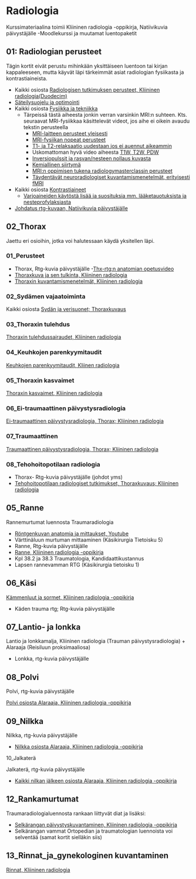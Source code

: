 # Radiologia

Kurssimateriaalina toimii Kliininen radiologia -oppikirja, Natiivikuvia päivystäjälle -Moodlekurssi ja muutamat luentopaketit 

## 01: Radiologian perusteet 

Tägin kortit eivät perustu mihinkään yksittäiseen luentoon tai kirjan kappaleeseen, mutta käyvät läpi tärkeimmät asiat radiologian fysiikasta ja kontrastiaineista. 

- Kaikki osiosta [Radiologisen tutkimuksen perusteet, Kliininen radiologia(Duodecim)]( https://www.oppiportti.fi/oppikirjat/krd00101)
- [Säteilysuojelu ja optimointi](https://www.oppiportti.fi/oppikirjat/krd01601)
- Kaikki osiosta [Fysiikka ja tekniikka](https://www.oppiportti.fi/oppikirjat/krd01401)
  - Tärpeissä tästä aiheesta jonkin verran varsinkin MRI:n suhteen. Kts. seuraavat MRI-fysiikkaa käsittelevät videot, jos aihe ei oikein avaudu tekstin perusteella 
    - [MRI-laitteen perusteet yleisesti](https://youtu.be/NlYXqRG7lus?si=0o-82vXxfTGKE0dy)
    - [MRI-fysiikan nopeat perusteet](https://youtu.be/jLnuPKhKXVM?si=k_udyqRVppONFS6-)
    - [T1- ja T2-relaksaatio uudestaan jos ei auennut aikeammin]( https://youtu.be/qrR2yoRhAmY?si=u6-W2s1geVV3UNCs)
    - Uskomattoman hyvä video aiheesta [T1W, T2W, PDW](https://youtu.be/gGIycwtFOBk?si=8BQb1_Nr99oH0ns5)
    - [Inversiopulssit ja rasvan/nesteen nollaus kuvasta](https://youtu.be/Iln6_J3V514?si=yQey8LnZZLBjBHXS)
    - [Kemiallinen siirtymä](https://youtu.be/QsKpK1AvYRs?si=ophLln7CAY1NjMQO)
    -	[MRI:n oppimisen tukena radiologymasterclassin perusteet](https://www.radiologymasterclass.co.uk/tutorials/mri/mri_scan)
    -	[Täydentävät neuroradiologiset kuvantamismenetelmät, erityisesti fMRI](https://www.oppiportti.fi/oppikirjat/krd00612)
- Kaikki osiosta [Kontrastiaineet](https://www.oppiportti.fi/oppikirjat/krd01501)
  -	[Varjoaineiden käytöstä lisää ja suosituksia mm. lääketauotuksista ja nesteprofylaksiasta](https://diagnostiikka.hus.fi/documents/20117/87759/varjoaineet_rontgentutkimuksissa_aikuispotilailla_suositus_kaytosta.pdf)
- [Johdatus rtg-kuvaan, Natiivikuvia päivystäjälle](https://moodle.utu.fi/pluginfile.php/1843050/mod_resource/content/4/Johdatus%20rtg-kuvaan.pdf)

## 02_Thorax 

Jaettu eri osioihin, jotka voi halutessaan käydä yksitellen läpi.

### 01_Perusteet 

- Thorax, Rtg-kuvia päivystäjälle 
-[Thx-rtg:n anatomian opetusvideo](https://youtu.be/wI2wC-trYxM?si=_XUyMW96VZfJOVig)
- [Thoraxkuva ja sen tulkinta, Kliininen radiologia](https://www.oppiportti.fi/oppikirjat/krd00301)
- [Thoraxin kuvantamismenetelmät, Kliininen radiologia](https://www.oppiportti.fi/oppikirjat/krd00302)

### 02_Sydämen vajaatoiminta {#02-Sydamen-vajaatoiminta} 

Kaikki osiosta [Sydän ja verisuonet; Thoraxkuvaus](https://www.oppiportti.fi/oppikirjat/krd00402)

### 03_Thoraxin tulehdus 

[Thoraxin tulehdussairaudet, Kliininen radiologia](https://www.oppiportti.fi/oppikirjat/krd00303)

### 04_Keuhkojen parenkyymitaudit

[Keuhkojen parenkyymitaudit, Kliinen radiologia](https://www.oppiportti.fi/oppikirjat/krd00304)

### 05_Thoraxin kasvaimet

[Thoraxin kasvaimet, Kliininen radiologia](https://www.oppiportti.fi/oppikirjat/krd00305)

### 06_Ei-traumaattinen päivystysradiologia {#Thoraxin-ei-traumaattinen-paivystysradiologia}

[Ei-traumaattinen päivystysradiologia, Thorax; Kliininen radiologia](https://www.oppiportti.fi/oppikirjat/krd00214)

### 07_Traumaattinen {#Thoraxin-traumaattinen-paivystysradiologia}

[Traumaattinen päivystysradiologia, Thorax; Kliininen radiologia](https://www.oppiportti.fi/oppikirjat/krd00205)

### 08_Tehohoitopotilaan radiologia

- Thorax- Rtg-kuvia päivystäjälle (johdot yms) 
- [Tehohoitopotilaan radiologiset tutkimukset, Thoraxkuvaus; Kliininen radiologia](https://www.oppiportti.fi/oppikirjat/krd00221)

## 05_Ranne

Rannemurtumat luennosta Traumaradiologia

- [Röntgenkuvan anatomia ja mittaukset, Youtube](https://youtu.be/EvRBmngKJUU?si=ufp82RDKBFJk2Adr)
- Värttinäluun murtuman mittaaminen (Käsikirurgia Tietoisku 5)
- Ranne, Rtg-kuvia päivystäjälle
- [Ranne, Kliininen radiologia -oppikirja](https://www.oppiportti.fi/oppikirjat/krd00210)
- Kpl 38.2 ja 38.3 Traumatologia, Kandidaattikustannus
- Lapsen rannevamman RTG (Käsikirurgia tietoisku 1)


## 06_Käsi {#Kasi}

[Kämmenluut ja sormet, Kliininen radiologia -oppikirja](https://www.oppiportti.fi/oppikirjat/krd00210)

- Käden trauma rtg; Rtg-kuvia päivystäjälle

## 07_Lantio- ja lonkka

Lantio ja lonkkamalja, Kliininen radiologia (Trauman päivystysradiologia) + Alaraaja (Reisiluun proksimaaliosa)

- Lonkka, rtg-kuvia päivystäjälle


## 08_Polvi

Polvi, rtg-kuvia päivystäjälle

[Polvi osiosta Alaraaja, Kliininen radiologia -oppikirja](https://www.oppiportti.fi/oppikirjat/krd00211)

## 09_Nilkka

Nilkka, rtg-kuvia päivystäjälle

- [Nilkka osiosta Alaraaja, Kliininen radiologia -oppikirja](https://www.oppiportti.fi/oppikirjat/krd00211)

10_Jalkaterä

Jalkaterä, rtg-kuvia päivystäjälle

- [Kaikki nilkan jälkeen osiosta Alaraaja, Kliininen radiologia -oppikirja](https://www.oppiportti.fi/oppikirjat/krd00211)

## 12_Rankamurtumat 

Traumaradiologialuennosta rankaan liittyvät diat ja lisäksi: 

- [Selkärangan päivystyskuvantaminen, Kliininen radiologia -oppikirja](https://www.oppiportti.fi/oppikirjat/krd00207)
- Selkärangan vammat Ortopedian ja traumatologian luennoista voi selventää (samat kortit sielläkin siis)

## 13_Rinnat_ja_gynekologinen kuvantaminen

[Rinnat, Kliininen radiologia](https://www.oppiportti.fi/oppikirjat/krd00901)

